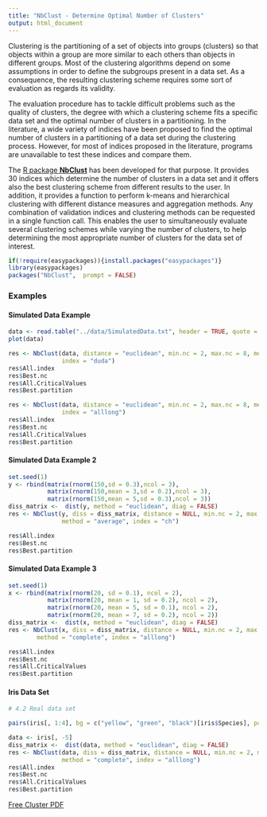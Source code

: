 ```yaml
---
title: "NbClust - Determine Optimal Number of Clusters"
output: html_document
---
```


Clustering is the partitioning of a set of objects into groups (clusters) so that objects within a group are more similar to each others than objects in different groups. Most of the clustering algorithms depend on some assumptions in order to define the subgroups present in a data set. As a consequence, the resulting clustering scheme requires some sort of evaluation as regards its validity.

The evaluation procedure has to tackle difficult problems such as the quality of clusters, the degree with which a clustering scheme fits a specific data set and the optimal number of clusters in a partitioning. In the literature, a wide variety of indices have been proposed to find the optimal number of clusters in a partitioning of a data set during the clustering process. However, for most of indices proposed in the literature, programs are unavailable to test these indices and compare them.

The [R package **NbClust**](https://cran.r-project.org/web/packages/NbClust/NbClust.pdf) has been developed for that purpose. It provides 30 indices which determine the number of clusters in a data set and it offers also the best clustering scheme from different results to the user. In addition, it provides a function to perform k-means and hierarchical clustering with different distance measures and aggregation methods. Any combination of validation indices and clustering methods can be requested in a single function call. This enables the user to simultaneously evaluate several clustering schemes while varying the number of clusters, to help determining the most appropriate number of clusters for the data set of interest. 

```r
if(!require(easypackages)){install.packages("easypackages")}
library(easypackages)
packages("NbClust",  prompt = FALSE)
```

### Examples

#### Simulated Data Example
```r
data <- read.table("../data/SimulatedData.txt", header = TRUE, quote = "\"")
plot(data)

res <- NbClust(data, distance = "euclidean", min.nc = 2, max.nc = 8, method = "ward.D2",
               index = "duda")
res$All.index
res$Best.nc
res$All.CriticalValues
res$Best.partition

res <- NbClust(data, distance = "euclidean", min.nc = 2, max.nc = 8, method = "complete",
               index = "alllong")
res$All.index
res$Best.nc
res$All.CriticalValues
res$Best.partition
```

#### Simulated Data Example 2
```r
set.seed(1)
y <- rbind(matrix(rnorm(150,sd = 0.3),ncol = 3),
           matrix(rnorm(150,mean = 3,sd = 0.2),ncol = 3),
           matrix(rnorm(150,mean = 5,sd = 0.3),ncol = 3))
diss_matrix <-  dist(y, method = "euclidean", diag = FALSE)
res <- NbClust(y, diss = diss_matrix, distance = NULL, min.nc = 2, max.nc = 6, 
               method = "average", index = "ch")  

res$All.index
res$Best.nc
res$Best.partition
```

#### Simulated Data Example 3
```r
set.seed(1)
x <- rbind(matrix(rnorm(20, sd = 0.1), ncol = 2),
           matrix(rnorm(20, mean = 1, sd = 0.2), ncol = 2),
           matrix(rnorm(20, mean = 5, sd = 0.1), ncol = 2),
           matrix(rnorm(20, mean = 7, sd = 0.2), ncol = 2))
diss_matrix <-  dist(x, method = "euclidean", diag = FALSE)
res <- NbClust(x, diss = diss_matrix, distance = NULL, min.nc = 2, max.nc = 6, 
        method = "complete", index = "alllong")  

res$All.index
res$Best.nc
res$All.CriticalValues
res$Best.partition
```

#### Iris Data Set
```r
# 4.2 Real data set

pairs(iris[, 1:4], bg = c("yellow", "green", "black")[iris$Species], pch = 21)

data <- iris[, -5]
diss_matrix <-  dist(data, method = "euclidean", diag = FALSE)
res <- NbClust(data, diss = diss_matrix, distance = NULL, min.nc = 2, max.nc = 10,
               method = "complete", index = "alllong")
res$All.index
res$Best.nc
res$All.CriticalValues
res$Best.partition
```

[Free Cluster PDF](http://www-users.cs.umn.edu/~kumar/dmbook/ch8.pdf)